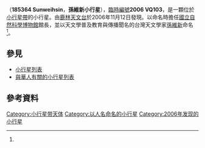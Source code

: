 {{Infobox planet
| bgcolour = #FFFFC0
| name = 孫維新（Sunweihsin） 
| symbol = 
| image = 
| caption = 
| discovery = yes
| discovery_ref = 
| discoverer = [[林宏欽|林宏欽]]、[[葉泉志|葉泉志]]
| discovery_site = [[鹿林天文台|鹿林天文台]] 
| discovered = 2006年11月12日
| designations = yes
| mp_name = 孫維新（185364 Sunweihsin，小行星185364）
| named_after = [[孫維新|孫維新]]
| alt_names = 2006 VQ103
| mp_category = [[小行星帶|主帶]]
| orbit_ref = <ref name="JPL">[http://ssd.jpl.nasa.gov/sbdb.cgi?sstr=185364 185364 Sunweihsin (2006 VQ103)]</ref>
| epoch = 2014年12月9日
| aphelion = {{convert|2.790406127188758|AU|km|3|abbr=on|lk=out}}
| perihelion = {{convert|2.045601566756858|AU|km|3|abbr=on}}
| semimajor = {{convert|2.418003846972808|AU|km|3|abbr=on}}
| eccentricity = 0.1540122778059989	
| period = 1373.358462970015 [[日|日]]<br />3.76 [[儒略年|儒略年]]
| avg_speed = 
| inclination = 4.874331955009121°
| asc_node = 184.3135360025727°
| mean_anomaly = 151.7021700591649°
| arg_peri = 126.6865306962298°
| satellites = 
| physical_characteristics = yes
| dimensions = 
| mass = 
| density = 
| surface_grav = 
| escape_velocity = 
| sidereal_day = 
| axial_tilt = 
| pole_ecliptic_lat = 
| pole_ecliptic_lon = 
| albedo = 
| temperatures= 
| temp_name1 = 
| mean_temp_1 = 
| max_temp_1 = 
| temp_name2 = 
| max_temp_2 = 
| spectral_type = 
| abs_magnitude = 16.8
}}

'''{{BASEPAGENAME}}'''（'''185364 Sunweihsin '''，'''孫維新小行星'''），[[天文學臨時編號|臨時編號]]'''2006 VQ103'''，是一顆位於[[小行星帶|小行星帶]]的小行星。由[[鹿林天文台|鹿林天文台]]於2006年11月12日發現。以命名時擔任[[國立自然科學博物館|國立自然科學博物館]]館長，並以天文學普及教育與傳播聞名的台灣天文學家[[孫維新|孫維新]]命名<ref name="JPL"/>。

== 參見 ==
* [[小行星列表|小行星列表]]
* [[與華人有關的小行星列表|與華人有關的小行星列表]]

== 參考資料 ==
{{Reflist}}

{{Minor Planet Number|[[小行星185363|小行星185363]]|[[小行星185365|小行星185365]]}}
{{小天體}}
{{beltasteroid-stub}}

[[Category:小行星带天体|Category:小行星带天体]]
[[Category:以人名命名的小行星|Category:以人名命名的小行星]]
[[Category:2006年发现的小行星|Category:2006年发现的小行星]]